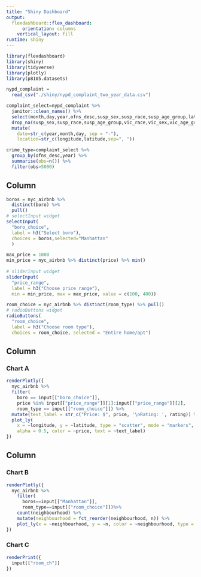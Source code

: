 ```yaml
---
title: "Shiny Dashboard"
output: 
  flexdashboard::flex_dashboard:
      orientation: columns
    vertical_layout: fill
runtime: shiny
---
```


```r
library(flexdashboard)
library(shiny)
library(tidyverse)
library(plotly)
library(p8105.datasets)

nypd_complaint = 
  read_csv("./shiny/nypd_complaint_two_year_data.csv")

complaint_select=nypd_complaint %>% 
  janitor::clean_names() %>% 
  select(month,day,year,ofns_desc,susp_sex,susp_race,susp_age_group,latitude,longitude,vic_race,vic_sex,vic_age_group) %>% 
  drop_na(susp_sex,susp_race,susp_age_group,vic_race,vic_sex,vic_age_group)%>% 
  mutate(
    date=str_c(year,month,day, sep = "-"),
    location=str_c(longitude,latitude,sep=", "))

crime_type=complaint_select %>% 
  group_by(ofns_desc,year) %>% 
  summarise(obs=n()) %>% 
  filter(obs>5000)

```

Column {.sidebar}
-----------------------------------------------------------------------

```r
boros = nyc_airbnb %>% 
  distinct(boro) %>%
  pull()
# selectInput widget
selectInput(
  "boro_choice", 
  label = h3("Select boro"),
  choices = boros,selected="Manhattan"
  )

max_price = 1000
min_price = nyc_airbnb %>% distinct(price) %>% min()
  
# sliderInput widget
sliderInput(
  "price_range", 
  label = h3("Choose price range"), 
  min = min_price, max = max_price, value = c(100, 400))

room_choice = nyc_airbnb %>% distinct(room_type) %>% pull()
# radioButtons widget
radioButtons(
  "room_choice", 
  label = h3("Choose room type"),
  choices = room_choice, selected = "Entire home/apt")
```

Column {data-width=650}
-----------------------------------------------------------------------

### Chart A

```r
renderPlotly({
  nyc_airbnb %>%
  filter(
    boro == input[["boro_choice"]], 
    price %in% input[["price_range"]][1]:input[["price_range"]][2],
    room_type == input[["room_choice"]]) %>%
  mutate(text_label = str_c("Price: $", price, '\nRating: ', rating)) %>% 
  plot_ly(
    x = ~longitude, y = ~latitude, type = "scatter", mode = "markers",
    alpha = 0.5, color = ~price, text = ~text_label)
})
```


Column {data-width=350}
-----------------------------------------------------------------------

### Chart B

```r
renderPlotly({
  nyc_airbnb %>% 
    filter(
      boros==input[["Manhattan"]],
      room_type==input[["room_choice"]])%>% 
    count(neighbourhood) %>% 
    mutate(neighbourhood = fct_reorder(neighbourhood, n)) %>% 
    plot_ly(x = ~neighbourhood, y = ~n, color = ~neighbourhood, type = "bar")
})
```

### Chart C

```r
renderPrint({ 
  input[["room_ch"]]
})
```


